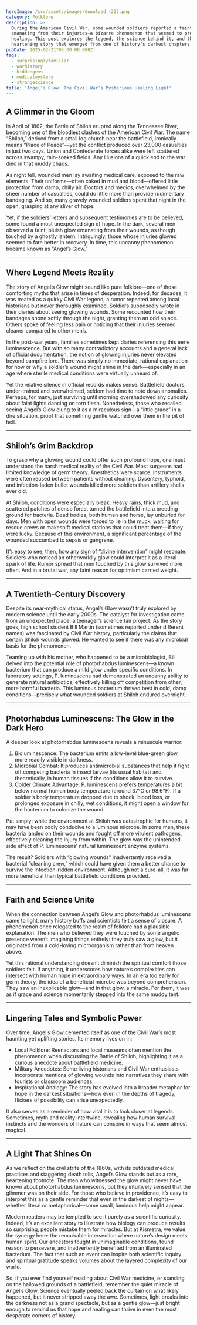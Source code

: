 ```yaml
---
heroImage: /src/assets/images/download (22).png
category: Folklore
description: >-
  During the American Civil War, some wounded soldiers reported a faint glow
  emanating from their injuries—a bizarre phenomenon that seemed to promote
  healing. This post explores the legend, the science behind it, and the
  heartening story that emerged from one of history’s darkest chapters.
pubDate: 2025-02-21T05:00:00.000Z
tags:
  - surprisinglyfamiliar
  - warhistory
  - hiddengems
  - medicalmystery
  - strangescience
title: 'Angel’s Glow: The Civil War’s Mysterious Healing Light'
---
```


## **A Glimmer in the Gloom**

In April of 1862, the Battle of Shiloh erupted along the Tennessee River, becoming one of the bloodiest clashes of the American Civil War. The name “Shiloh,” derived from a small log church near the battlefield, ironically means “Place of Peace”—yet the conflict produced over 23,000 casualties in just two days. Union and Confederate forces alike were left scattered across swampy, rain-soaked fields. Any illusions of a quick end to the war died in that muddy chaos.

As night fell, wounded men lay awaiting medical care, exposed to the raw elements. Their uniforms—often caked in mud and blood—offered little protection from damp, chilly air. Doctors and medics, overwhelmed by the sheer number of casualties, could do little more than provide rudimentary bandaging. And so, many gravely wounded soldiers spent that night in the open, grasping at any sliver of hope.

Yet, if the soldiers’ letters and subsequent testimonies are to be believed, some found a most unexpected sign of hope. In the dark, several men observed a faint, bluish glow emanating from their wounds, as though touched by a ghostly lantern. Intriguingly, those whose injuries glowed seemed to fare better in recovery. In time, this uncanny phenomenon became known as “Angel’s Glow.”

---

## **Where Legend Meets Reality**

The story of Angel’s Glow might sound like pure folklore—one of those comforting myths that arise in times of desperation. Indeed, for decades, it was treated as a quirky Civil War legend, a rumor repeated among local historians but never thoroughly examined. Soldiers supposedly wrote in their diaries about seeing glowing wounds. Some recounted how their bandages shone softly through the night, granting them an odd solace. Others spoke of feeling less pain or noticing that their injuries seemed cleaner compared to other men’s.

In the post-war years, families sometimes kept diaries referencing this eerie luminescence. But with so many contradictory accounts and a general lack of official documentation, the notion of glowing injuries never elevated beyond campfire lore. There was simply no immediate, rational explanation for how or why a soldier’s wound might shine in the dark—especially in an age where sterile medical conditions were virtually unheard of.

Yet the relative silence in official records makes sense. Battlefield doctors, under-trained and overwhelmed, seldom had time to note down anomalies. Perhaps, for many, just surviving until morning overshadowed any curiosity about faint lights dancing on torn flesh. Nonetheless, those who recalled seeing Angel’s Glow clung to it as a miraculous sign—a “little grace” in a dire situation, proof that something gentle watched over them in the pit of hell.

---

## **Shiloh’s Grim Backdrop**

To grasp why a glowing wound could offer such profound hope, one must understand the harsh medical reality of the Civil War. Most surgeons had limited knowledge of germ theory. Anesthetics were scarce. Instruments were often reused between patients without cleaning. Dysentery, typhoid, and infection-laden bullet wounds killed more soldiers than artillery shells ever did.

At Shiloh, conditions were especially bleak. Heavy rains, thick mud, and scattered patches of dense forest turned the battlefield into a breeding ground for bacteria. Dead bodies, both human and horse, lay unburied for days. Men with open wounds were forced to lie in the muck, waiting for rescue crews or makeshift medical stations that could treat them—if they were lucky. Because of this environment, a significant percentage of the wounded succumbed to sepsis or gangrene.

It’s easy to see, then, how any sign of “divine intervention” might resonate. Soldiers who noticed an otherworldly glow could interpret it as a literal spark of life. Rumor spread that men touched by this glow survived more often. And in a brutal war, any faint reason for optimism carried weight.

---

## **A Twentieth-Century Discovery**

Despite its near-mythical status, Angel’s Glow wasn’t truly explored by modern science until the early 2000s. The catalyst for investigation came from an unexpected place: a teenager’s science fair project. As the story goes, high school student Bill Martin (sometimes reported under different names) was fascinated by Civil War history, particularly the claims that certain Shiloh wounds glowed. He wanted to see if there was any microbial basis for the phenomenon.

Teaming up with his mother, who happened to be a microbiologist, Bill delved into the potential role of photorhabdus luminescens—a known bacterium that can produce a mild glow under specific conditions. In laboratory settings, P. luminescens had demonstrated an uncanny ability to generate natural antibiotics, effectively killing off competition from other, more harmful bacteria. This luminous bacterium thrived best in cold, damp conditions—precisely what wounded soldiers at Shiloh endured overnight.

---

## **Photorhabdus Luminescens: The Glow in the Dark Hero**

A deeper look at photorhabdus luminescens reveals a minuscule warrior:

1. Bioluminescence: The bacterium emits a low-level blue-green glow, more readily visible in darkness.
2. Microbial Combat: It produces antimicrobial substances that help it fight off competing bacteria in insect larvae (its usual habitat) and, theoretically, in human tissues if the conditions allow it to survive.
3. Colder Climate Advantage: P. luminescens prefers temperatures a bit below normal human body temperature (around 37°C or 98.6°F). If a soldier’s body temperature dropped due to shock, blood loss, or prolonged exposure in chilly, wet conditions, it might open a window for the bacterium to colonize the wound.

Put simply: while the environment at Shiloh was catastrophic for humans, it may have been oddly conducive to a luminous microbe. In some men, these bacteria landed on their wounds and fought off more virulent pathogens, effectively cleaning the injury from within. The glow was the unintended side effect of P. luminescens’ natural luminescent enzyme systems.

The result? Soldiers with “glowing wounds” inadvertently received a bacterial “cleaning crew,” which could have given them a better chance to survive the infection-ridden environment. Although not a cure-all, it was far more beneficial than typical battlefield conditions provided.

---

## **Faith and Science Unite**

When the connection between Angel’s Glow and photorhabdus luminescens came to light, many history buffs and scientists felt a sense of closure. A phenomenon once relegated to the realm of folklore had a plausible explanation. The men who believed they were touched by some angelic presence weren’t imagining things entirely: they truly saw a glow, but it originated from a cold-loving microorganism rather than from heaven above.

Yet this rational understanding doesn’t diminish the spiritual comfort those soldiers felt. If anything, it underscores how nature’s complexities can intersect with human hope in extraordinary ways. In an era too early for germ theory, the idea of a beneficial microbe was beyond comprehension. They saw an inexplicable glow—and in that glow, a miracle. For them, it was as if grace and science momentarily stepped into the same muddy tent.

---

## **Lingering Tales and Symbolic Power**

Over time, Angel’s Glow cemented itself as one of the Civil War’s most haunting yet uplifting stories. Its memory lives on in:

- Local Folklore: Reenactors and local museums often mention the phenomenon when discussing the Battle of Shiloh, highlighting it as a curious anecdote about battlefield medicine.
- Military Anecdotes: Some living historians and Civil War enthusiasts incorporate mentions of glowing wounds into narratives they share with tourists or classroom audiences.
- Inspirational Analogy: The story has evolved into a broader metaphor for hope in the darkest situations—how even in the depths of tragedy, flickers of possibility can arise unexpectedly.

It also serves as a reminder of how vital it is to look closer at legends. Sometimes, myth and reality intertwine, revealing how human survival instincts and the wonders of nature can conspire in ways that seem almost magical.

---

## **A Light That Shines On**

As we reflect on the civil strife of the 1860s, with its outdated medical practices and staggering death tolls, Angel’s Glow stands out as a rare, heartening footnote. The men who witnessed the glow might never have known about photorhabdus luminescens, but they intuitively sensed that the glimmer was on their side. For those who believe in providence, it’s easy to interpret this as a gentle reminder that even in the darkest of nights—whether literal or metaphorical—some small, luminous help might appear.

Modern readers may be tempted to see it purely as a scientific curiosity. Indeed, it’s an excellent story to illustrate how biology can produce results so surprising, people mistake them for miracles. But at Kismetra, we value the synergy here: the remarkable intersection where nature’s design meets human spirit. Our ancestors fought in unimaginable conditions, found reason to persevere, and inadvertently benefited from an illuminated bacterium. The fact that such an event can inspire both scientific inquiry and spiritual gratitude speaks volumes about the layered complexity of our world.

So, if you ever find yourself reading about Civil War medicine, or standing on the hallowed grounds of a battlefield, remember the quiet miracle of Angel’s Glow. Science eventually peeled back the curtain on what likely happened, but it never stripped away the awe. Sometimes, light breaks into the darkness not as a grand spectacle, but as a gentle glow—just bright enough to remind us that hope and healing can thrive in even the most desperate corners of history.
